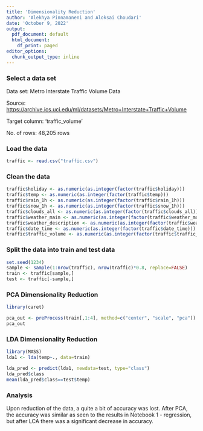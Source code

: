 ```yaml
---
title: 'Dimensionality Reduction'
author: 'Alekhya Pinnamaneni and Aloksai Choudari'
date: 'October 9, 2022'
output: 
  pdf_document: default
  html_document:
    df_print: paged
editor_options:
  chunk_output_type: inline
---
```


### Select a data set
Data set: Metro Interstate Traffic Volume Data

Source: <https://archive.ics.uci.edu/ml/datasets/Metro+Interstate+Traffic+Volume>

Target column: 'traffic_volume'

No. of rows: 48,205 rows

### Load the data
```r
traffic <- read.csv("traffic.csv")
```

### Clean the data
```r
traffic$holiday <- as.numeric(as.integer(factor(traffic$holiday)))
traffic$temp <- as.numeric(as.integer(factor(traffic$temp)))
traffic$rain_1h <- as.numeric(as.integer(factor(traffic$rain_1h)))
traffic$snow_1h <- as.numeric(as.integer(factor(traffic$snow_1h)))
traffic$clouds_all <- as.numeric(as.integer(factor(traffic$clouds_all)))
traffic$weather_main <- as.numeric(as.integer(factor(traffic$weather_main)))
traffic$weather_description <- as.numeric(as.integer(factor(traffic$weather_description)))
traffic$date_time <- as.numeric(as.integer(factor(traffic$date_time)))
traffic$traffic_volume <- as.numeric(as.integer(factor(traffic$traffic_volume)))
```

### Split the data into train and test data
```r
set.seed(1234)
sample <- sample(1:nrow(traffic), nrow(traffic)*0.8, replace=FALSE)
train <- traffic[sample,]
test <- traffic[-sample,]
```

### PCA Dimensionality Reduction
```r
library(caret)

pca_out <- preProcess(train[,1:4], method=c("center", "scale", "pca"))
pca_out
```

### LDA Dimensionality Reduction

```r
library(MASS)
lda1 <- lda(temp~., data=train)
```

```r
lda_pred <- predict(lda1, newdata=test, type="class")
lda_pred$class
mean(lda_pred$class==test$temp)
```

### Analysis

Upon reduction of the data, a quite a bit of accuracy was lost. After PCA, the accuracy was similar as seen to the results in Notebook 1 - regression, but after LCA there was a significant decrease in accuracy. 